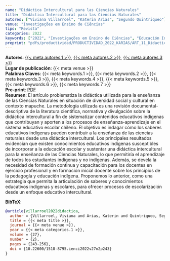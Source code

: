 ```yaml
---
name: "Didáctica Intercultural para las Ciencias Naturales"
title: "Didáctica Intercultural para las Ciencias Naturales" 
autores: ["Viviana Villarroel", "Katerin Arias", "Segundo Quintriqueo"]
venue: "Investigações em Ensino de Ciências"
tipo: "Revista"
categories: 2022
keywords: ["2022", "Investigações em Ensino de Ciências", "Educación Intercultural", "Enseñanza de las Ciencias", "Educación Cultural y Responsable", "Hegemonía Cultural", "Educación Escolar"]
preprint: "pdfs/productividad/PRODUCTIVIDAD_2022_KARIAS/ART_11_Didactica para las ciencias_Villarroel_Arias et al_2022_SCOPUS.pdf"
---
```

**Autores**: [{{< meta autores.1 >}}](../members/current/Viviana Villarroel.qmd), [{{< meta autores.2 >}}](../members/current/Katerin Arias.qmd), [{{< meta autores.3 >}}](../members/current/Segundo Quintriqueo.qmd)  
**Lugar de publicación**: {{< meta venue >}}     
**Palabras Claves**: {{< meta keywords.1 >}}, {{< meta keywords.2 >}}, {{< meta keywords.3 >}}, {{< meta keywords.4 >}}, {{< meta keywords.5 >}}, {{< meta keywords.6 >}}, {{< meta keywords.7 >}}  
**Pre-print**: [PDF](../{{< meta preprint >}})    
**Resumen**: El artículo problematiza la didáctica utilizada para la enseñanza de las Ciencias Naturales en situación de diversidad social y cultural en contexto mapuche. La metodología utilizada es una revisión documental-descriptiva de la literatura científica, normativa y divulgación sobre la didáctica intercultural a fin de sistematizar contenidos educativos indígenas que contribuyan y aporten a los procesos de enseñanza-aprendizaje en el sistema educativo escolar chileno. El objetivo es indagar cómo los saberes educativos indígenas pueden contribuir a la enseñanza de las ciencias naturales desde una didáctica intercultural. Los principales resultados evidencian que existen conocimientos educativos indígenas susceptibles de incorporar a la educación escolar y sustentar una didáctica intercultural para la enseñanza de las Ciencias Naturales, lo que permitiría el aprendizaje de todos los estudiantes indígenas y no indígenas. Además, se devela la necesidad de formación continua y capacitación para los docentes en ejercicio profesional y en formación inicial docente sobre los principios de la pedagogía y educación indígena. Proponemos lo anterior, como una estrategia que permita la articulación de saberes y conocimientos educativos indígenas y escolares, para ofrecer procesos de escolarización desde un enfoque educativo intercultural.


**BibTeX**:
```bibtex
@article{villarroel2022didactica,
  author = {Villarroel, Viviana and Arias, Katerin and Quintriqueo, Segundo},
  title = {{< meta title >}},
  journal = {{< meta venue >}},
  year = {{< meta categories.1 >}},
  volume = {27},
  number = {2},
  pages = {243-256},
  doi = {10.22600/1518-8795.ienci2022v27n2p243}
}
```
